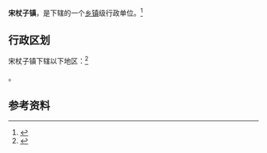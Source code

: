 {{中国乡级行政区|21/13/82/102/000}}

'''宋杖子镇'''，是{{PRC admin/fullname|21/13/82/102/000|3}}下辖的一个[[乡镇|乡镇]]级行政单位。<ref>{{PRC admin/ref sgc|{{PRC admin/parent|21/13/82/102/000}}}}</ref>

== 行政区划 ==

宋杖子镇下辖以下地区：<ref>{{PRC admin/ref sgc|21/13/82/102/000}}</ref>

{{PRC admin/children|21/13/82/102/000}}。

== 参考资料 ==

{{reflist}}

{{行政区划小作品}}
{{PRC admin/navcat|21/13/82/102/000}}